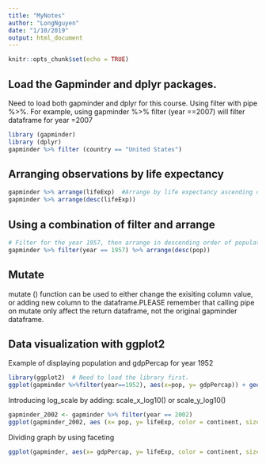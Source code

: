 ```yaml
---
title: "MyNotes"
author: "LongNguyen"
date: "1/10/2019"
output: html_document
---
```


```r
knitr::opts_chunk$set(echo = TRUE)
```

## Load the Gapminder and dplyr packages.
Need to load both gapminder and dplyr for this course.
Using filter with pipe %>%.
For example, using gapminder %>% filter (year ==2007) will filter dataframe for year =2007

```r
library (gapminder)
library (dplyr)
gapminder %>% filter (country == "United States")
```

## Arranging observations by life expectancy
```r
gapminder %>% arrange(lifeExp)  #Arrange by life expectancy ascending order
gapminder %>% arrange(desc(lifeExp))
```

## Using a combination of filter and arrange

```r
# Filter for the year 1957, then arrange in descending order of population
gapminder %>% filter(year == 1957) %>% arrange(desc(pop))
```

## Mutate
mutate () function can be used to either change the exisiting column value, or adding new column to the dataframe.PLEASE remember that calling pipe on mutate only affect the return dataframe, not the original gapminder dataframe.

## Data visualization with ggplot2
Example of displaying population and gdpPercap for year 1952
```r
library(ggplot2)  # Need to load the library first.
ggplot(gapminder %>%filter(year==1952), aes(x=pop, y= gdpPercap)) + geom_point()
```

Introducing log_scale by adding: scale_x_log10() or scale_y_log10()
```r
gapminder_2002 <- gapminder %>% filter(year == 2002)
ggplot(gapminder_2002, aes (x= pop, y= lifeExp, color = continent, size = gdpPercap)) + geom_point()+ scale_x_log10()
```

Dividing graph by using faceting
```r
ggplot(gapminder, aes(x= gdpPercap, y= lifeExp, color = continent, size=pop)) + geom_point() + scale_x_log10() + facet_wrap(~year)

```

